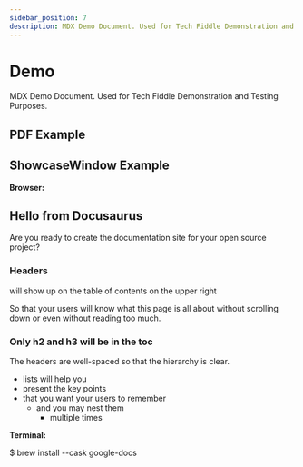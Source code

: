 ```yaml
---
sidebar_position: 7
description: MDX Demo Document. Used for Tech Fiddle Demonstration and Testing Purposes.
---
```



# Demo

MDX Demo Document. Used for Tech Fiddle Demonstration and Testing Purposes.

## PDF Example

<PDF />

## ShowcaseWindow Example

**Browser:**

<Browser background="#ff00ff" color="#ffffff">

<h2>Hello from Docusaurus</h2>

Are you ready to create the documentation site for your open source project?

<h3>Headers</h3>

will show up on the table of contents on the upper right

So that your users will know what this page is all about without scrolling down or even without reading too much.

<h3>Only h2 and h3 will be in the toc</h3>

The headers are well-spaced so that the hierarchy is clear.

- lists will help you
- present the key points
- that you want your users to remember
  - and you may nest them
    - multiple times

</Browser>

**Terminal:**

<Terminal title="Terminal" background="#ff00ff">
  $ brew install --cask google-docs
</Terminal>
